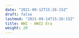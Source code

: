 ```yaml
---
date: "2021-09-12T15:26:15Z"
draft: false
lastmod: "2021-09-14T15:26:15Z"
title: WWI - WWII Era
weight: 20
---
```


